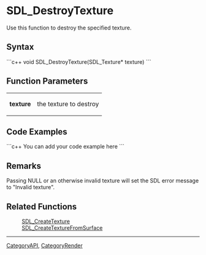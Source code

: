 <!-- pragma section-numbers off -->
<!-- pragma disable-camelcase -->

= SDL_DestroyTexture =
Use this function to destroy the specified texture.


== Syntax ==
```c++
void SDL_DestroyTexture(SDL_Texture* texture)
```

== Function Parameters ==
{|
|'''texture'''
|the texture to destroy
|}

== Code Examples ==
```c++
You can add your code example here
```

== Remarks ==
Passing NULL or an otherwise invalid texture will set the SDL error message to "Invalid texture".

== Related Functions ==
:[[SDL_CreateTexture]]
:[[SDL_CreateTextureFromSurface]]

----
[[CategoryAPI]], [[CategoryRender]]
